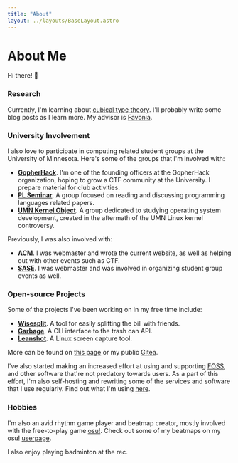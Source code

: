 ```yaml
---
title: "About"
layout: ../layouts/BaseLayout.astro
---
```


# About Me


Hi there! :wave:

<Intro />

### Research

Currently, I'm learning about [cubical type theory][cubical]. I'll probably
write some blog posts as I learn more. My advisor is [Favonia].

### University Involvement

I also love to participate in computing related student groups at the University
of Minnesota. Here's some of the groups that I'm involved with:

- **[GopherHack]**. I'm one of the founding officers at the GopherHack
  organization, hoping to grow a CTF community at the University. I prepare
  material for club activities.
- **[PL Seminar]**. A group focused on reading and discussing programming
  languages related papers.
- **[UMN Kernel Object]**. A group dedicated to studying operating system
  development, created in the aftermath of the UMN Linux kernel controversy.

Previously, I was also involved with:

- **[ACM]**. I was webmaster and wrote the current website, as well as helping
  out with other events such as CTF.
- **[SASE]**. I was webmaster and was involved in organizing student group
  events as well.

### Open-source Projects

Some of the projects I've been working on in my free time include:

- **[Wisesplit]**. A tool for easily splitting the bill with friends.
- **[Garbage]**. A CLI interface to the trash can API.
- **[Leanshot]**. A Linux screen capture tool.

More can be found on [this page][12] or my public [Gitea][2].

I've also started making an increased effort at using and supporting [FOSS], and
other software that're not predatory towards users. As a part of this effort,
I'm also self-hosting and rewriting some of the services and software that I use
regularly. Find out what I'm using [here][9].

### Hobbies

I'm also an avid rhythm game player and beatmap creator, mostly involved with
the free-to-play game [osu!]. Check out some of my beatmaps on my osu!
[userpage].

I also enjoy playing badminton at the rec.

[2]: https://git.mzhang.io/explore
[9]: setup
[10]: pgp.txt
[12]: ../projects
[cubical]: https://ncatlab.org/nlab/show/cubical+type+theory
[favonia]: https://favonia.org
[foss]: https://en.wikipedia.org/wiki/Free_and_open-source_software
[garbage]: https://git.sr.ht/~mzhang/garbage
[gopherhack]: https://gopherhack.com
[leanshot]: https://git.sr.ht/~mzhang/leanshot
[osu!]: https://osu.ppy.sh
[pl seminar]: https://umn-plseminar.github.io
[userpage]: https://osu.ppy.sh/u/2688103
[wisesplit]: https://wisesplit.org
[acm]: https://acm.umn.edu
[sase]: https://saseumn.org
[umn kernel object]: https://github.com/UMN-Kernel-Object
